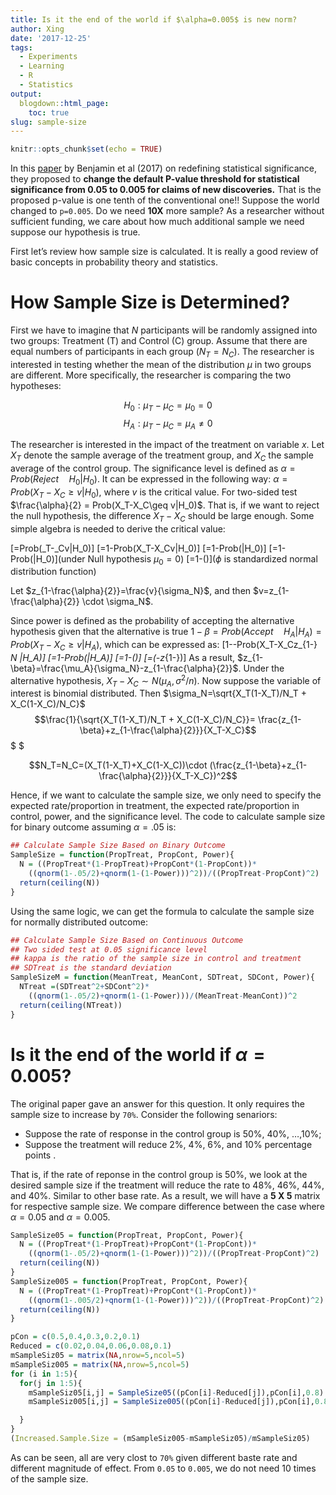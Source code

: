 ```yaml
---
title: Is it the end of the world if $\alpha=0.005$ is new norm?
author: Xing
date: '2017-12-25'
tags:
  - Experiments
  - Learning
  - R
  - Statistics
output:
  blogdown::html_page:
    toc: true
slug: sample-size
---
```

```r
knitr::opts_chunk$set(echo = TRUE)
```

In this [paper](https://www.nature.com/articles/s41562-017-0189-z) by Benjamin et al (2017) on redefining statistical significance, they proposed to **change the default P-value threshold for statistical significance from 0.05 to 0.005 for claims of new discoveries.** That is the proposed p-value is one tenth of the conventional one!! Suppose the world changed to `p=0.005`. Do we need **10X** more sample? As a researcher without sufficient funding, we care about how much additional sample we need suppose our hypothesis is true.

First let's review how sample size is calculated. It is really a good review of basic concepts in probability theory and statistics.

# How Sample Size is Determined?

First we have to imagine that $N$ participants will be randomly assigned into two groups: Treatment (T) and Control (C) group. Assume that there are equal numbers of participants in each group ($N_T=N_C$). The researcher is interested in testing whether the mean of the distribution $\mu$ in two groups are different. More specifically, the researcher is comparing the two hypotheses:

$$H_0: \mu_T-\mu_C=\mu_0=0$$
$$H_A: \mu_T-\mu_C =\mu_A \neq 0$$

The researcher is interested in the impact of the treatment on variable $x$. Let $X_T$ denote the sample average of the treatment group, and $X_C$ the sample average of the control group. The significance level is defined as $\alpha=Prob(Reject \quad H_0|H_0)$. It can be expressed in the following way: $\alpha = Prob(X_T-X_C\geq v|H_0)$, where $v$ is the critical value. For two-sided test $\frac{\alpha}{2} = Prob(X_T-X_C\geq v|H_0)$. That is, if we want to reject the null hypothesis, the difference $X_T-X_C$ should be large enough. Some simple algebra is needed to derive the critical value:

\[\frac{\alpha}{2}=Prob(\mu_T-\mu_C\geq v|H_0)\]
\[=1-Prob(X_T-X_C\leq v|H_0)\]
\[=1-Prob(\frac{X_T-X_C-\mu_0}{\sigma_N}\leq \frac{v-mu_0}{\sigma_N}|H_0)\]
\[=1-Prob(\frac{X_T-X_C}{\sigma_N}\leq \frac{v}{\sigma_N}|H_0)\](under Null hypothesis $\mu_0=0$)
\[=1-\phi(\frac{v}{\sigma_N})\]($\phi$ is standardized normal distribution function)

Let $z_{1-\frac{\alpha}{2}}=\frac{v}{\sigma_N}$, and then $v=z_{1-\frac{\alpha}{2}} \cdot \sigma_N$.

Since power is defined as the probability of accepting the alternative hypothesis given that the alternative is true $1-\beta=Prob(Accept \quad H_A|H_A)=Prob(X_T-X_C\geq v|H_A)$, which can be expressed as:
\[1-\beta=1-Prob(X_T-X_C\leq z_{1-\frac{\alpha}{2}} \cdot \sigma_N |H_A)\]
\[=1-Prob(\frac{X_T-X_C-\mu_A}{\sigma_N}\leq \frac{z_{1-\frac{\alpha}{2}} \cdot \sigma_N-\mu_A}{\sigma_N}|H_A)\]
\[=1-\phi(\frac{z_{1-\frac{\alpha}{2}} \cdot \sigma_N -\mu_A}{\sigma_N})\]
\[=\phi(\frac{\mu_A}{\sigma_N}-z_{1-\frac{\alpha}{2}})\]
As a result, $z_{1-\beta}=\frac{\mu_A}{\sigma_N}-z_{1-\frac{\alpha}{2}}$. Under the alternative hypothesis, $X_T-X_C \sim N(\mu_A,\sigma^2/n)$. Now suppose the variable of interest is binomial distributed. Then $\sigma_N=\sqrt{X_T(1-X_T)/N_T + X_C(1-X_C)/N_C}$
$$\frac{1}{\sqrt{X_T(1-X_T)/N_T + X_C(1-X_C)/N_C}}= \frac{z_{1-\beta}+z_{1-\frac{\alpha}{2}}}{X_T-X_C}$$
$ \Rightarrow $

$$N_T=N_C=(X_T(1-X_T)+X_C(1-X_C))\cdot (\frac{z_{1-\beta}+z_{1-\frac{\alpha}{2}}}{X_T-X_C})^2$$

Hence, if we want to calculate the sample size, we only need to specify the expected rate/proportion in treatment, the expected rate/proportion in control, power, and the significance level. The code to calculate sample size for binary outcome assuming $\alpha= .05$ is: 
```r
## Calculate Sample Size Based on Binary Outcome
SampleSize = function(PropTreat, PropCont, Power){
  N = ((PropTreat*(1-PropTreat)+PropCont*(1-PropCont))*
    ((qnorm(1-.05/2)+qnorm(1-(1-Power)))^2))/((PropTreat-PropCont)^2)
  return(ceiling(N))
}
```

Using the same logic, we can get the formula to calculate the sample size for normally distributed outcome:

```r
## Calculate Sample Size Based on Continuous Outcome
## Two sided test at 0.05 significance level
## kappa is the ratio of the sample size in control and treatment
## SDTreat is the standard deviation 
SampleSizeM = function(MeanTreat, MeanCont, SDTreat, SDCont, Power){
  NTreat =(SDTreat^2+SDCont^2)*
    ((qnorm(1-.05/2)+qnorm(1-(1-Power)))/(MeanTreat-MeanCont))^2
  return(ceiling(NTreat))
}
```
# Is it the end of the world if $\alpha = 0.005$?

The original paper gave an answer for this question. It only requires the sample size to increase by `70%`. Consider the following senariors:

* Suppose the rate of response in the control group is 50%, 40%, ...,10%;
* Suppose the treatment will reduce 2%, 4%, 6%, and 10% percentage points .

That is, if the rate of reponse in the control group is 50%, we look at the desired sample size if the treatment will reduce the rate to 48%, 46%, 44%, and 40%. Similar to other base rate. As a result, we will have a **5 X 5** matrix for respective sample size. We compare difference between the case where $\alpha = 0.05$ and $\alpha = 0.005$.

```r
SampleSize05 = function(PropTreat, PropCont, Power){
  N = ((PropTreat*(1-PropTreat)+PropCont*(1-PropCont))*
    ((qnorm(1-.05/2)+qnorm(1-(1-Power)))^2))/((PropTreat-PropCont)^2)
  return(ceiling(N))
}
SampleSize005 = function(PropTreat, PropCont, Power){
  N = ((PropTreat*(1-PropTreat)+PropCont*(1-PropCont))*
    ((qnorm(1-.005/2)+qnorm(1-(1-Power)))^2))/((PropTreat-PropCont)^2)
  return(ceiling(N))
}

pCon = c(0.5,0.4,0.3,0.2,0.1)
Reduced = c(0.02,0.04,0.06,0.08,0.1)
mSampleSiz05 = matrix(NA,nrow=5,ncol=5)
mSampleSiz005 = matrix(NA,nrow=5,ncol=5)
for (i in 1:5){
  for(j in 1:5){
    mSampleSiz05[i,j] = SampleSize05((pCon[i]-Reduced[j]),pCon[i],0.8)
    mSampleSiz005[i,j] = SampleSize005((pCon[i]-Reduced[j]),pCon[i],0.8)

  }
}
(Increased.Sample.Size = (mSampleSiz005-mSampleSiz05)/mSampleSiz05)
```
As can be seen, all are very clost to `70%` given different baste rate and different magnitude of effect. From `0.05` to `0.005`, we do not need 10 times of the sample size. 
